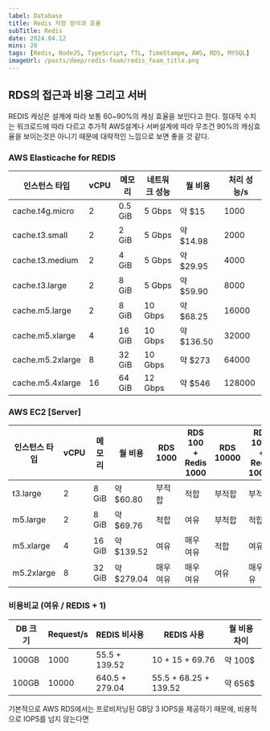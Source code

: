 ```yaml
---
label: Database
title: Redis 저장 방식과 효율
subTitle: Redis
date: 2024.04.12
mins: 20
tags: [Redis, NodeJS, TypeScript, TTL, TimeStampe, AWS, RDS, MYSQL]
imageUrl: /posts/deep/redis-foam/redis_foam_title.png
---
```


## RDS의 접근과 비용 그리고 서버

REDIS 캐싱은 설계에 따라 보통 60~90%의 캐싱 효율을 보인다고 한다.
절대적 수치는 워크로드에 따라 다르고 추가적 AWS설계나 서버설계에 따라 무조건 90%의 캐싱효율을 보이는것은 아니기 때문에 대략적인 느낌으로 보면 좋을 것 같다.

### AWS Elasticache for REDIS 

| 인스턴스 타입      | vCPU | 메모리  | 네트워크 성능 | 월 비용       | 처리 성능/s |
|-------------------|------|---------|--------------|---------------|------------|
| cache.t4g.micro   | 2    | 0.5 GiB | 5 Gbps       | 약 $15        | 1000       |
| cache.t3.small    | 2    | 2 GiB   | 5 Gbps       | 약 $14.98     | 2000       |
| cache.t3.medium   | 2    | 4 GiB   | 5 Gbps       | 약 $29.95     | 4000       |
| cache.t3.large    | 2    | 8 GiB   | 5 Gbps       | 약 $59.90     | 8000       |
| cache.m5.large    | 2    | 8 GiB   | 10 Gbps      | 약 $68.25     | 16000      |
| cache.m5.xlarge   | 4    | 16 GiB  | 10 Gbps      | 약 $136.50    | 32000      |
| cache.m5.2xlarge  | 8    | 32 GiB  | 10 Gbps      | 약 $273       | 64000      |
| cache.m5.4xlarge  | 16   | 64 GiB  | 12 Gbps      | 약 $546       | 128000     |

### AWS EC2 [Server]

| 인스턴스 타입       | vCPU | 메모리  | 월 비용       | RDS 1000  | RDS 100 + Redis 1000 | RDS 10000   | RDS 1000 + Redis 10000  |
|--------------------|------|---------|---------------|-----------|---------------------|-------------|-------------------------|
| t3.large           | 2    | 8 GiB   | 약 $60.80     | 부적합    | 적합                 | 부적합      | 부적합                   |
| m5.large           | 2    | 8 GiB   | 약 $69.76     | 적합      | 여유                 | 부적합      | 적합                     |
| m5.xlarge          | 4    | 16 GiB  | 약 $139.52    | 여유      | 매우 여유            | 적합        | 여유                     |
| m5.2xlarge         | 8    | 32 GiB  | 약 $279.04    | 매우 여유 | 매우 여유            | 여유        | 매우 여유                |

### 비용비교 (여유 / REDIS + 1)

| DB 크기 | Request/s | REDIS 비사용    | REDIS 사용            | 월 비용 차이 |
|---------|-----------|----------------|-----------------------|-------------|
| 100GB   | 1000      | 55.5 + 139.52  | 10 + 15 + 69.76       | 약 100$     | 
| 100GB   | 10000     | 640.5 + 279.04 | 55.5 + 68.25 + 139.52 | 약 656$     | 

기본적으로 AWS RDS에서는 프로비저닝된 GB당 3 IOPS을 제공하기 때문에, 
비용적으로 IOPS를 넘지 않는다면 









